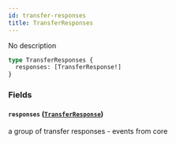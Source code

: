 ```yaml
---
id: transfer-responses
title: TransferResponses
---
```



No description

```graphql
type TransferResponses {
  responses: [TransferResponse!]
}
```


### Fields

#### `responses` ([`TransferResponse`](/docs/testnet/graphql/objects/transfer-response))

a group of transfer responses - events from core





